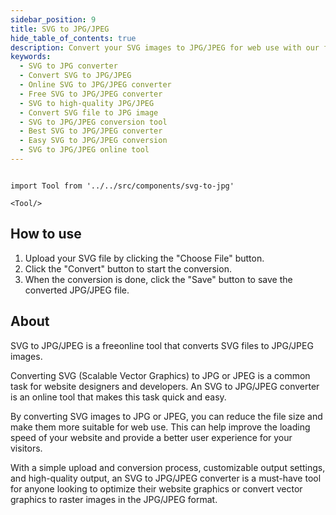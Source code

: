 ```yaml
---
sidebar_position: 9
title: SVG to JPG/JPEG
hide_table_of_contents: true
description: Convert your SVG images to JPG/JPEG for web use with our free online tool. Compress your files for faster website loading times and a better user experience. Get high-quality results with customizable output settings. Try our SVG to JPG/JPEG converter now!
keywords:
  - SVG to JPG converter
  - Convert SVG to JPG/JPEG
  - Online SVG to JPG/JPEG converter
  - Free SVG to JPG/JPEG converter
  - SVG to high-quality JPG/JPEG
  - Convert SVG file to JPG image
  - SVG to JPG/JPEG conversion tool
  - Best SVG to JPG/JPEG converter
  - Easy SVG to JPG/JPEG conversion
  - SVG to JPG/JPEG online tool
---
```


```mdx-code-block

import Tool from '../../src/components/svg-to-jpg'

<Tool/>

```

<h2 style={{ color: "#17c964" }}>How to use</h2>

1. Upload your SVG file by clicking the "Choose File" button.
2. Click the "Convert" button to start the conversion.
3. When the conversion is done, click the "Save" button to save the converted JPG/JPEG file.

<h2 style={{ color: "#ff4ecd" }}>About</h2>

SVG to JPG/JPEG is a freeonline tool that converts SVG files to JPG/JPEG images.

Converting SVG (Scalable Vector Graphics) to JPG or JPEG is a common task for website designers and developers. An SVG to JPG/JPEG converter is an online tool that makes this task quick and easy.

By converting SVG images to JPG or JPEG, you can reduce the file size and make them more suitable for web use. This can help improve the loading speed of your website and provide a better user experience for your visitors.

With a simple upload and conversion process, customizable output settings, and high-quality output, an SVG to JPG/JPEG converter is a must-have tool for anyone looking to optimize their website graphics or convert vector graphics to raster images in the JPG/JPEG format.
